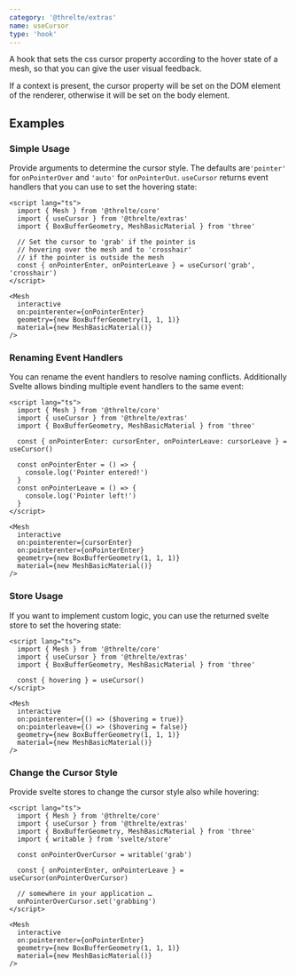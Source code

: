 ```yaml
---
category: '@threlte/extras'
name: useCursor
type: 'hook'
---
```


A hook that sets the css cursor property according to the hover state of a mesh, so that you can give the user visual feedback.

If a context is present, the cursor property will be set on the DOM element of the renderer, otherwise it will be set on the body element.

<Example path="extras/use-cursor" />

## Examples

### Simple Usage

Provide arguments to determine the cursor style. The defaults are`'pointer'` for `onPointerOver` and `'auto'` for `onPointerOut`. `useCursor` returns event handlers that you can use to set the hovering state:

```svelte
<script lang="ts">
  import { Mesh } from '@threlte/core'
  import { useCursor } from '@threlte/extras'
  import { BoxBufferGeometry, MeshBasicMaterial } from 'three'

  // Set the cursor to 'grab' if the pointer is
  // hovering over the mesh and to 'crosshair'
  // if the pointer is outside the mesh
  const { onPointerEnter, onPointerLeave } = useCursor('grab', 'crosshair')
</script>

<Mesh
  interactive
  on:pointerenter={onPointerEnter}
  geometry={new BoxBufferGeometry(1, 1, 1)}
  material={new MeshBasicMaterial()}
/>
```

### Renaming Event Handlers

You can rename the event handlers to resolve naming conflicts. Additionally Svelte allows binding multiple event handlers to the same event:

```svelte
<script lang="ts">
  import { Mesh } from '@threlte/core'
  import { useCursor } from '@threlte/extras'
  import { BoxBufferGeometry, MeshBasicMaterial } from 'three'

  const { onPointerEnter: cursorEnter, onPointerLeave: cursorLeave } = useCursor()

  const onPointerEnter = () => {
    console.log('Pointer entered!')
  }
  const onPointerLeave = () => {
    console.log('Pointer left!')
  }
</script>

<Mesh
  interactive
  on:pointerenter={cursorEnter}
  on:pointerenter={onPointerEnter}
  geometry={new BoxBufferGeometry(1, 1, 1)}
  material={new MeshBasicMaterial()}
/>
```

### Store Usage

If you want to implement custom logic, you can use the returned svelte store to set the hovering state:

```svelte
<script lang="ts">
  import { Mesh } from '@threlte/core'
  import { useCursor } from '@threlte/extras'
  import { BoxBufferGeometry, MeshBasicMaterial } from 'three'

  const { hovering } = useCursor()
</script>

<Mesh
  interactive
  on:pointerenter={() => ($hovering = true)}
  on:pointerleave={() => ($hovering = false)}
  geometry={new BoxBufferGeometry(1, 1, 1)}
  material={new MeshBasicMaterial()}
/>
```

### Change the Cursor Style

Provide svelte stores to change the cursor style also while hovering:

```svelte
<script lang="ts">
  import { Mesh } from '@threlte/core'
  import { useCursor } from '@threlte/extras'
  import { BoxBufferGeometry, MeshBasicMaterial } from 'three'
  import { writable } from 'svelte/store'

  const onPointerOverCursor = writable('grab')

  const { onPointerEnter, onPointerLeave } = useCursor(onPointerOverCursor)

  // somewhere in your application …
  onPointerOverCursor.set('grabbing')
</script>

<Mesh
  interactive
  on:pointerenter={onPointerEnter}
  geometry={new BoxBufferGeometry(1, 1, 1)}
  material={new MeshBasicMaterial()}
/>
```
